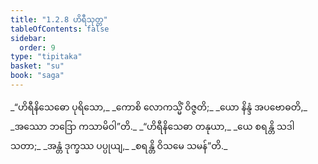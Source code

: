 ```yaml
---
title: "1.2.8 ဟိရီသုတ္တ"
tableOfContents: false
sidebar:
  order: 9
type: "tipitaka"
basket: "su"
book: "saga"
---
```



<DynamicBreadcrumb />

<Division number="18" book="saga">

<Paragraph number="58" type="verses" book="saga">
_“ဟိရီနိသေဓော ပုရိသော,_  
_ကောစိ လောကသ္မိံ ဝိဇ္ဇတိ;_  
_ယော နိန္ဒံ အပဗောဓတိ,_  
_အဿော ဘဒြော ကသာမိဝါ”တိ._  

</Paragraph>

<Paragraph number="59" type="verses" book="saga">
_“ဟိရီနိသေဓာ တနုယာ,_  
_ယေ စရန္တိ သဒါ သတာ;_  
_အန္တံ ဒုက္ခဿ ပပ္ပုယျ,_  
_စရန္တိ ဝိသမေ သမန်”တိ._
</Paragraph>
</Division>